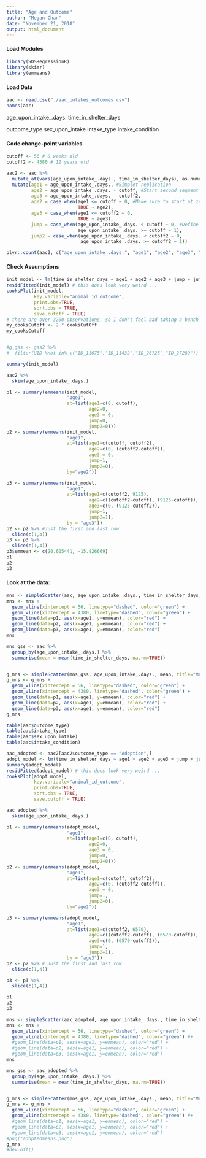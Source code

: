 ---
title: "Age and Outcome"
author: "Megan Chan"
date: "November 21, 2018"
output: html_document
---

#### Load Modules
```{r, message = FALSE, warning=FALSE}
library(SDSRegressionR)
library(skimr)
library(emmeans)
```

#### Load Data
```{r, message = FALSE}
aac <- read.csv("./aac_intakes_outcomes.csv")
names(aac)
```

age_upon_intake_.days.
time_in_shelter_days

outcome_type
sex_upon_intake
intake_type
intake_condition

#### Code change-point variables
```{r, message=FALSE}
cutoff <- 56 # 8 weeks old
cutoff2 <- 4380 # 12 years old

aac2 <- aac %>% 
  mutate_at(vars(age_upon_intake_.days., time_in_shelter_days), as.numeric) %>% #Initial catch all for numeric...
  mutate(age1 = age_upon_intake_.days., #Simplet replication
         age2 = age_upon_intake_.days. - cutoff, #Start second segment counting...
         age3 = age_upon_intake_.days. - cutoff2,
         age2 = case_when(age1 <= cutoff ~ 0, #Make sure to start at zero BEFORE segment
                          TRUE ~ age2),
         age3 = case_when(age1 <= cutoff2 ~ 0,
                          TRUE ~ age3),
         jump = case_when(age_upon_intake_.days. < cutoff ~ 0, #Define the segment status...
                          age_upon_intake_.days. >= cutoff ~ 1),
         jump2 = case_when(age_upon_intake_.days. < cutoff2 ~ 0,
                           age_upon_intake_.days. >= cutoff2 ~ 1))

plyr::count(aac2, c("age_upon_intake_.days.", "age1", "age2", "age3", "jump", "jump2"))
```

#### Check Assumptions
```{r, message=FALSE}
init_model <- lm(time_in_shelter_days ~ age1 + age2 + age3 + jump + jump2, data = aac2)
residFitted(init_model) # this does look very weird ... 
cooksPlot(init_model,
          key.variable="animal_id_outcome",
          print.obs=TRUE,
          sort.obs = TRUE,
          save.cutoff = TRUE)
# there are over 3200 observations, so I don't feel bad taking a bunch of stuff out as outliers, but the Analyze the Data assignment says only take out the one's with a cook's distance > 0.01 which are UIDs "ID_11075", "ID_11432", "ID_26725", and "ID_27289"
my_cooksCutoff <- 2 * cooksCutOff
my_cooksCutoff


#g_gss <- gss2 %>%
#  filter(UID %not in% c("ID_11075","ID_11432","ID_26725","ID_27289"))

```

```{r}
summary(init_model)

aac2 %>% 
  skim(age_upon_intake_.days.)

p1 <- summary(emmeans(init_model, 
                      "age1", 
                      at=list(age1=c(0, cutoff), 
                              age2=0, 
                              age3 = 0, 
                              jump=0,
                              jump2=0)))
p2 <- summary(emmeans(init_model, 
                      "age1", 
                      at=list(age1=c(cutoff, cutoff2),
                              age2=c(0, (cutoff2-cutoff)),
                              age3 = 0, 
                              jump=1,
                              jump2=0), 
                      by="age2"))

p3 <- summary(emmeans(init_model, 
                      "age1", 
                      at=list(age1=c(cutoff2, 9125), 
                              age2=c((cutoff2-cutoff), (9125-cutoff)), 
                              age3=c(0, (9125-cutoff2)), 
                              jump=1,
                              jump2=1), 
                      by = "age3"))
p2 <- p2 %>% #Just the first and last row
  slice(c(1,4))
p3 <- p3 %>%
  slice(c(1,4))
p3$emmean <- c(20.605441, -15.826669)
p1
p2
p3
```

#### Look at the data:
```{r}
mns <- simpleScatter(aac, age_upon_intake_.days., time_in_shelter_days, title="Raw Data")
mns <- mns +
  geom_vline(xintercept = 56, linetype="dashed", color="green") +
  geom_vline(xintercept = 4380, linetype="dashed", color="green") +
  geom_line(data=p1, aes(x=age1, y=emmean), color="red") +
  geom_line(data=p2, aes(x=age1, y=emmean), color="red") + 
  geom_line(data=p3, aes(x=age1, y=emmean), color="red")
mns

mns_gss <- aac %>% 
  group_by(age_upon_intake_.days.) %>% 
  summarise(mean = mean(time_in_shelter_days, na.rm=TRUE))


g_mns <- simpleScatter(mns_gss, age_upon_intake_.days., mean, title="Means Plot")
g_mns <- g_mns +
  geom_vline(xintercept = 56, linetype="dashed", color="green") +
  geom_vline(xintercept = 4380, linetype="dashed", color="green") +
  geom_line(data=p1, aes(x=age1, y=emmean), color="red") +
  geom_line(data=p2, aes(x=age1, y=emmean), color="red") + 
  geom_line(data=p3, aes(x=age1, y=emmean), color="red")
g_mns

table(aac$outcome_type)
table(aac$intake_type)
table(aac$sex_upon_intake)
table(aac$intake_condition)
```


```{r}
aac_adopted <- aac2[aac2$outcome_type == "Adoption",]
adopt_model <- lm(time_in_shelter_days ~ age1 + age2 + age3 + jump + jump2, data = aac_adopted)
summary(adopt_model)
residFitted(adopt_model) # this does look very weird ... 
cooksPlot(adopt_model,
          key.variable="animal_id_outcome",
          print.obs=TRUE,
          sort.obs = TRUE,
          save.cutoff = TRUE)

aac_adopted %>% 
  skim(age_upon_intake_.days.)

p1 <- summary(emmeans(adopt_model, 
                      "age1", 
                      at=list(age1=c(0, cutoff), 
                              age2=0, 
                              age3 = 0, 
                              jump=0,
                              jump2=0)))
p2 <- summary(emmeans(adopt_model, 
                      "age1", 
                      at=list(age1=c(cutoff, cutoff2),
                              age2=c(0, (cutoff2-cutoff)),
                              age3 = 0, 
                              jump=1,
                              jump2=0), 
                      by="age2"))

p3 <- summary(emmeans(adopt_model, 
                      "age1", 
                      at=list(age1=c(cutoff2, 6570), 
                              age2=c((cutoff2-cutoff), (6570-cutoff)), 
                              age3=c(0, (6570-cutoff2)), 
                              jump=1,
                              jump2=1), 
                      by = "age3"))
p2 <- p2 %>% # Just the first and last row
  slice(c(1,4))

p3 <- p3 %>%
  slice(c(1,4))

p1
p2
p3
```

```{r}
mns <- simpleScatter(aac_adopted, age_upon_intake_.days., time_in_shelter_days, title="Raw Data")
mns <- mns +
  geom_vline(xintercept = 56, linetype="dashed", color="green") +
  geom_vline(xintercept = 4380, linetype="dashed", color="green") #+
  #geom_line(data=p1, aes(x=age1, y=emmean), color="red") +
  #geom_line(data=p2, aes(x=age1, y=emmean), color="red") + 
  #geom_line(data=p3, aes(x=age1, y=emmean), color="red")
mns

mns_gss <- aac_adopted %>% 
  group_by(age_upon_intake_.days.) %>% 
  summarise(mean = mean(time_in_shelter_days, na.rm=TRUE))


g_mns <- simpleScatter(mns_gss, age_upon_intake_.days., mean, title="Means Plot")
g_mns <- g_mns +
  geom_vline(xintercept = 56, linetype="dashed", color="green") +
  geom_vline(xintercept = 4380, linetype="dashed", color="green") #+
  #geom_line(data=p1, aes(x=age1, y=emmean), color="red") +
  #geom_line(data=p2, aes(x=age1, y=emmean), color="red") + 
  #geom_line(data=p3, aes(x=age1, y=emmean), color="red")
#png("adoptedmeans.png")
g_mns
#dev.off()
```




